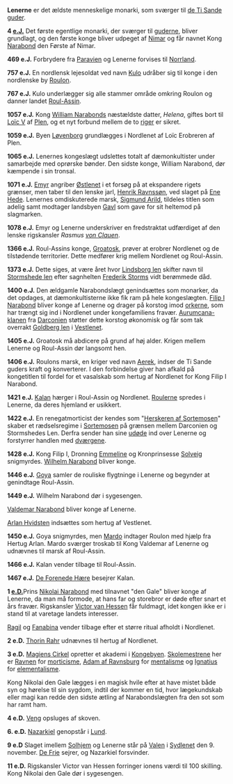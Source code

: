 {{title:Lenernes historie}}
{{author:Laura Holmegaard}}
{{timestamp:2010-10-20T06:18:09Z}}
{{copyright:Lenernes historie}}
'''Lenerne''' er det ældste menneskelige monarki, som sværger til [[de Ti Sande guder]].

'''4 [[e.J.]]'''	Det første egentlige monarki, der sværger til [[guderne]], bliver grundlagt, og den første konge bliver udpeget af [[Nimar]] og får navnet Kong [[Narabond]] den Første af Nimar.

'''469 e.J.'''	Forbrydere fra [[Paravien]] og Lenerne forvises til [[Norrland]].

'''757 e.J.'''	En nordlensk lejesoldat ved navn [[Kulo]] udråber sig til konge i den nordlenske by [[Roulon]].

'''767 e.J.'''	Kulo underlægger sig alle stammer område omkring Roulon og danner landet [[Roul-Assin]].

'''1057 e.J.'''	Kong [[William Narabond|William Narabonds]] næstældste datter, ''Helena'', giftes bort til [[Loïc V]] af [[Plen]], og et nyt forbund mellem de to [[riger]] er sikret.

'''1059 e.J.'''	Byen [[Løvenborg (Nordlenet)|Løvenborg]] grundlægges i Nordlenet af Loïc Erobreren af Plen.

'''1065 e.J.'''	Lenernes kongeslægt udslettes totalt af dæmonkultister under samarbejde med oprørske bønder. Den sidste konge, William Narabond, dør kæmpende i sin tronsal.

'''1071 e.J.'''	[[Emyr]] angriber [[Østlenet]] i et forsøg på at ekspandere rigets grænser, men taber til den lenske jarl, [[Henrik Ravnssøn]], ved slaget på [[Ene Hede]]. Lenernes omdiskuterede marsk, [[Sigmund Arild]], tildeles titlen som adelig samt modtager landsbyen [[Gavl]] som gave for sit heltemod på slagmarken.

'''1078 e.J.'''	Emyr og Lenerne underskriver en fredstraktat udfærdiget af den lenske rigskansler ''Rasmus [[von Clauen]]''.

'''1366 e.J.'''	Roul-Assins konge, [[Groatosk]], prøver at erobrer Nordlenet og de tilstødende territorier. Dette medfører krig mellem Nordlenet og Roul-Assin. 

'''1373 e.J.'''	Dette siges, at være året hvor [[Lindsborg len]] skifter navn til [[Stormshede len]] efter sagnhelten [[Frederik Storm|Frederik Storms]] vidt berømmede dåd.

'''1400 e.J.'''	Den ældgamle Narabondslægt genindsættes som monarker, da det opdages, at dæmonkultisterne ikke fik ram på hele kongeslægten. [[Filip I Narabond]] bliver konge af Lenerne og drager på korstog imod [[ork|orkerne]], som har trængt sig ind i Nordlenet under kongefamiliens fravær. [[Aurumcana-klanen]] fra [[Darconien]] støtter dette korstog økonomisk og får som tak overrakt [[Goldberg len]] i [[Vestlenet]].

'''1405 e.J.'''	Groatosk må abdicere på grund af høj alder. Krigen mellem Lenerne og Roul-Assin dør langsomt hen.

'''1406 e.J.'''	Roulons marsk, en kriger ved navn [[Aerek]], indser de Ti Sande guders kraft og konverterer. I den forbindelse giver han afkald på kongetitlen til fordel for et vasalskab som hertug af Nordlenet for Kong Filip I Narabond.

'''1421 e.J.'''	[[Kalan]] hærger i Roul-Assin og Nordlenet. [[Rouler|Roulerne]] spredes i Lenerne, da deres hjemland er usikkert.

'''1422 e.J.'''	En renegatmorticist der kendes som "[[Herskeren af Sortemosen]]" skaber et rædselsregime i [[Sortemosen]] på grænsen mellem Darconien og Stormshedes Len. Derfra sender han sine [[udød|udøde]] ind over Lenerne og forstyrrer handlen med [[dværg|dværgene]].

'''1428 e.J.'''	Kong Filip I, Dronning [[Emmeline Algar|Emmeline]] og Kronprinsesse [[Solveig Narabond|Solveig]] snigmyrdes. [[Wilhelm Narabond]] bliver konge.

'''1446 e.J.'''	[[Goya]] samler de rouliske flygtninge i Lenerne og begynder at genindtage Roul-Assin.

'''1449 e.J.'''	Wilhelm Narabond dør i sygesengen.

[[Valdemar Narabond]] bliver konge af Lenerne.

[[Arlan Hvidsten]] indsættes som hertug af Vestlenet.

'''1450 e.J.'''	Goya snigmyrdes, men [[Marsk Mardo|Mardo]] indtager Roulon med hjælp fra Hertug Arlan. Mardo sværger troskab til Kong Valdemar af Lenerne og udnævnes til marsk af Roul-Assin.

'''1466 e.J.'''	Kalan vender tilbage til Roul-Assin.

'''1467 e.J.'''	[[De Forenede Hære]] besejrer Kalan.

'''1 [[e.D.]]'''Prins [[Nikolai Narabond]] med tilnavnet "den Gale" bliver konge af Lenerne, da man må formode, at hans far og storebror er døde efter snart et års fravær. Rigskansler [[Victor van Hessen]] får fuldmagt, idet kongen ikke er i stand til at varetage landets interesser.

[[Ragil]] og [[Fanabina]] vender tilbage efter et større ritual afholdt i Nordlenet.

'''2 e.D.'''	[[Thorin Rahr]] udnævnes til hertug af Nordlenet.

'''3 e.D.'''	[[Magiens Cirkel]] opretter et akademi i [[Kongebyen]]. [[Skolemester|Skolemestrene]] her er [[Ravnen]]  for [[morticisme]], [[Adam af Ravnsburg]]  for [[mentalisme]] og [[Ignatius]]  for [[elementalisme]].

Kong Nikolai den Gale lægges i en magisk hvile efter at have mistet både syn og hørelse til sin sygdom, indtil der kommer en tid, hvor lægekundskab eller magi kan redde den sidste ætling af Narabondslægten fra den sot som har ramt ham.

'''4 e.D.'''	[[Veng]] opsluges af skoven.

'''6. e.D.'''	[[Nazarkiel]] genopstår i [[Lund]].

'''9 e.D'''	Slaget imellem [[Solhjem]] og Lenerne står på [[Valen]] i [[Sydlenet]] den 9. november. [[De Frie]] sejrer, og Nazarkiel forsvinder.

'''11 e.D.'''	Rigskansler Victor van Hessen forringer ionens værdi til 100 skilling.
Kong Nikolai den Gale dør i sygesengen.